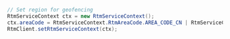 <PlatformWrapper platform="android">
        
```java
// Set region for geofencing
RtmServiceContext ctx = new RtmServiceContext();
ctx.areaCode = RtmServiceContext.RtmAreaCode.AREA_CODE_CN | RtmServiceContext.RtmAreaCode.AREA_CODE_AS;
RtmClient.setRtmServiceContext(ctx);
```
</PlatformWrapper>
